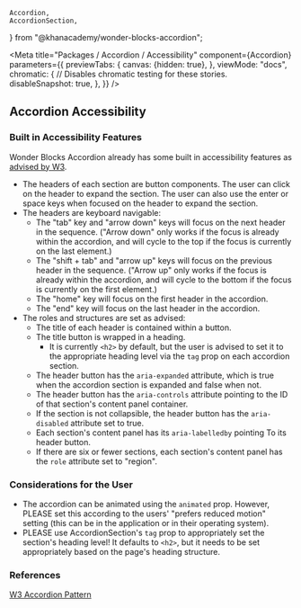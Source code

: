 
    Accordion,
    AccordionSection,
} from "@khanacademy/wonder-blocks-accordion";

<Meta
    title="Packages / Accordion / Accessibility"
    component={Accordion}
    parameters={{
        previewTabs: {
            canvas: {hidden: true},
        },
        viewMode: "docs",
        chromatic: {
            // Disables chromatic testing for these stories.
            disableSnapshot: true,
        },
    }}
/>

## Accordion Accessibility

### Built in Accessibility Features

Wonder Blocks Accordion already has some built in accessibility features
as [advised by W3](https://www.w3.org/WAI/ARIA/apg/patterns/accordion/).

-   The headers of each section are button components. The user can click on
    the header to expand the section. The user can also use the enter or
    space keys when focused on the header to expand the section.
-   The headers are keyboard navigable:
    -   The "tab" key and "arrow down" keys will focus on the next header
        in the sequence. ("Arrow down" only works if the focus is already
        within the accordion, and will cycle to the top if the focus is
        currently on the last element.)
    -   The "shift + tab" and "arrow up" keys will focus on the previous
        header in the sequence. ("Arrow up" only works if the focus is
        already within the accordion, and will cycle to the bottom if
        the focus is currently on the first element.)
    -   The "home" key will focus on the first header in the accordion.
    -   The "end" key will focus on the last header in the accordion.
-   The roles and structures are set as advised:
    -   The title of each header is contained within a button.
    -   The title button is wrapped in a heading.
        -   It is currently `<h2>` by default, but the user is advised to
            set it to the appropriate heading level via the `tag` prop on
            each accordion section.
    -   The header button has the `aria-expanded` attribute, which is
        true when the accordion section is expanded and false when not.
    -   The header button has the `aria-controls` attribute pointing to
        the ID of that section's content panel container.
    -   If the section is not collapsible, the header button has the
        `aria-disabled` attribute set to true.
    -   Each section's content panel has its `aria-labelledby` pointing To
        its header button.
    -   If there are six or fewer sections, each section's content panel
        has the `role` attribute set to "region".

### Considerations for the User

-   The accordion can be animated using the `animated` prop. However,
    PLEASE set this according to the users' "prefers reduced motion"
    setting (this can be in the application or in their operating system).
-   PLEASE use AccordionSection's `tag` prop to appropriately set the
    section's heading level! It defaults to `<h2>`, but it needs to be
    set appropriately based on the page's heading structure.

### References

[W3 Accordion Pattern](https://www.w3.org/WAI/ARIA/apg/patterns/accordion/)
